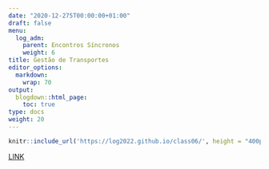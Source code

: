 ---
date: "2020-12-275T00:00:00+01:00"
draft: false
menu:
  log_adm:
    parent: Encontros Síncronos
    weight: 6
title: Gestão de Transportes
editor_options: 
  markdown: 
    wrap: 70
output: 
  blogdown::html_page:
    toc: true
type: docs
weight: 20
---

```{r echo=FALSE, message=FALSE, warning=FALSE}
knitr::include_url('https://log2022.github.io/class06/', height = "400px")
```

[LINK](https://log2022.github.io/class06/)


